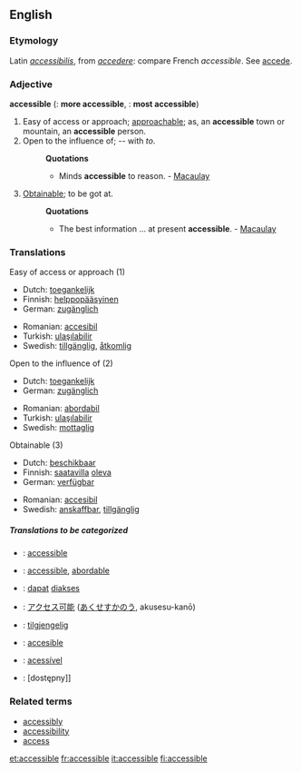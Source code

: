 ==English==

===Etymology===
Latin ''[[accessibilis]]'', from ''[[accedere]]'': compare French ''accessible''. See [[accede]].

===Adjective===
'''accessible'''  ({{compar}}: '''more accessible''', {{superl}}: '''most accessible''')

# Easy of access or approach; [[approachable]]; as, an '''accessible''' town or mountain, an '''accessible''' person.
# Open to the influence of; -- with ''to''.
#:'''Quotations'''
#:*Minds '''accessible''' to reason. - [[Macaulay]]
# [[Obtainable]]; to be got at.
#:'''Quotations'''
#:*The best information ... at present '''accessible'''. - [[Macaulay]]

===Translations===
;Easy of access or approach (1)
{{top}}
*Dutch: [[toegankelijk]]
*Finnish: [[helppopääsyinen]]
*German: [[zugänglich]]
{{mid}}
*Romanian: [[accesibil]]
*Turkish: [[ulaşılabilir]]
*Swedish: [[tillgänglig]], [[åtkomlig]]
{{bottom}}

;Open to the influence of (2)
{{top}}
*Dutch: [[toegankelijk]]
*German: [[zugänglich]]
{{mid}}
*Romanian: [[abordabil]]
*Turkish: [[ulaşılabilir]]
*Swedish: [[mottaglig]]
{{bottom}}

;Obtainable (3)
{{top}}
*Dutch: [[beschikbaar]]
*Finnish: [[saatavilla]] [[olla#Finnish|oleva]]
*German: [[verfügbar]]
{{mid}}
*Romanian: [[accesibil]]
*Swedish: [[anskaffbar]], [[tillgänglig]]
{{bottom}}

=====Translations to be categorized=====
{{checktrans}}

*{{ttbc|Catalan}}: [[accessible]]
*{{ttbc|French}}: [[accessible]], [[abordable]]
*{{ttbc|Indonesian}}: [[dapat]] [[akses|diakses]]
*{{ttbc|Japanese}}: [[アクセス可能]] ([[あくせすかのう]], akusesu-kanō)
*{{ttbc|Norwegian}}: [[tilgjengelig]]
*{{ttbc|Spanish}}: [[accesible]]
*{{ttbc|Portuguese}}: [[acessível]]
*{{ttbc|Polish}}: [dostępny]]

===Related terms===
* [[accessibly]]
* [[accessibility]]
* [[access]]

[[et:accessible]]
[[fr:accessible]]
[[it:accessible]]
[[fi:accessible]]